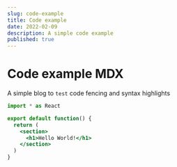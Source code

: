 ```yaml
---
slug: code-example
title: Code example
date: 2022-02-09
description: A simple code example
published: true
---
```


# Code example MDX

A simple blog to `test` code fencing and syntax highlights

```jsx
import * as React

export default function() {
  return (
    <section>
      <h1>Hello World!</h1>
    </section>
  )
}
```
